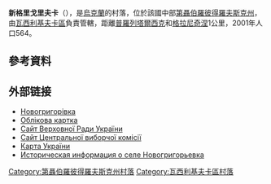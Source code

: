 {{coord|48|4|53|N|35|58|15|E|scale:30000_region:UA|display=title}}

'''新格里戈里夫卡'''（{{lang-uk|Новогригорівка}}），是[[烏克蘭|烏克蘭]]的村落，位於該國中部[[第聶伯羅彼得羅夫斯克州|第聶伯羅彼得羅夫斯克州]]，由[[瓦西利基夫卡區|瓦西利基夫卡區]]負責管轄，距離[[普羅列塔爾西克_(瓦西利基夫卡區)|普羅列塔爾西克]]和[[格拉尼奇涅|格拉尼奇涅]]1公里，2001年人口564。

==參考資料==
{{reflist}}

==外部链接==
* [http://gska2.rada.gov.ua/pls/z7502/A005?rdat1=06.12.2007&rf7571=5200 Новогригорівка]{{dead link|date=2018年3月 |bot=InternetArchiveBot |fix-attempted=yes }}
* [http://gska2.rada.gov.ua/pls/z7502/A005?rdat1=29.01.2010&rf7571=5200 Облікова картка]{{dead link|date=2018年3月 |bot=InternetArchiveBot |fix-attempted=yes }}
* [https://web.archive.org/web/20071223190549/http://portal.rada.gov.ua/ Сайт Верховної Ради України]
* [http://www.cvk.gov.ua Сайт Центральної виборчої комісії] {{Wayback|url=http://www.cvk.gov.ua/ |date=20101203204641 }}
* [http://maps.vlasenko.net/ Карта України] {{Wayback|url=http://maps.vlasenko.net/ |date=20160215103730 }}
* [http://www.surnameindex.info/info/ekaterinoslav/alexandrovsk/novogrigorievka/index.html Историческая информация о селе Новогригорьевка] {{Wayback|url=http://www.surnameindex.info/info/ekaterinoslav/alexandrovsk/novogrigorievka/index.html |date=20210303001604 }} {{ref-ru}}

{{DEFAULTSORT:Новогригорівка}}
[[Category:第聶伯羅彼得羅夫斯克州村落|Category:第聶伯羅彼得羅夫斯克州村落]]
[[Category:瓦西利基夫卡區村落|Category:瓦西利基夫卡區村落]]


{{Dnipropetrovsk-geo-stub}}